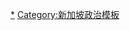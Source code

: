 {{Navbox
| name      = 新加坡總統
| title     = [[新加坡总统]]
| state     = {{{state<includeonly>|collapsed</includeonly>}}}
| image     = [[File:Flag of the President of Singapore.svg|100px|新加坡總統旗]]
| bodyclass = hlist
|group1 = 新加坡自治邦[[元首 (馬來語)|元首]]<br />（1959–1963）
|list1  = [[顧德]]{{to}}[[尤索夫·伊萨]]
|group2 = {{nowrap begin}}馬來西亞聯邦[[新加坡州]]元首{{nowrap end}}（1963–1965）
|list2  = [[尤索夫·伊萨]]
|group3 = 新加坡共和國總統<br />（1965–）
|list3 = [[尤索夫·伊萨]]{{to}}[[本杰明·亨利·薛尔思]]{{to}}[[蒂凡那]]{{to}}[[黄金辉]]{{to}}[[王鼎昌]]{{to}}[[塞拉潘·纳丹|纳丹]]{{to}}[[陈庆炎]]{{to}}[[哈莉玛·雅各布|哈莉瑪]]
}}<noinclude>
{{collapsible option}}
[[Category:新加坡總統|*]]
[[Category:新加坡政治模板]]
</noinclude>